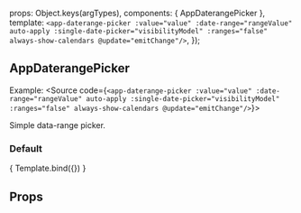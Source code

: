 
<Meta title="ui-kit/AppDaterangePicker" component={AppDaterangePicker}/>

  props: Object.keys(argTypes),
  components: { AppDaterangePicker },
  template: `<app-daterange-picker :value="value"
    :date-range="rangeValue"
    auto-apply
    :single-date-picker="visibilityModel"
    :ranges="false"
    always-show-calendars
    @update="emitChange"/>`,
});


## AppDaterangePicker

Example:
<Source code={`<app-daterange-picker
    :value="value"
    :date-range="rangeValue"
    auto-apply
    :single-date-picker="visibilityModel"
    :ranges="false"
    always-show-calendars
    @update="emitChange"/>`}></Source>

Simple data-range picker.

### Default
<Canvas>
  <Story name="Default view">
    { Template.bind({}) }
  </Story>
</Canvas>


## Props
<ArgsTable story="Default view" />
